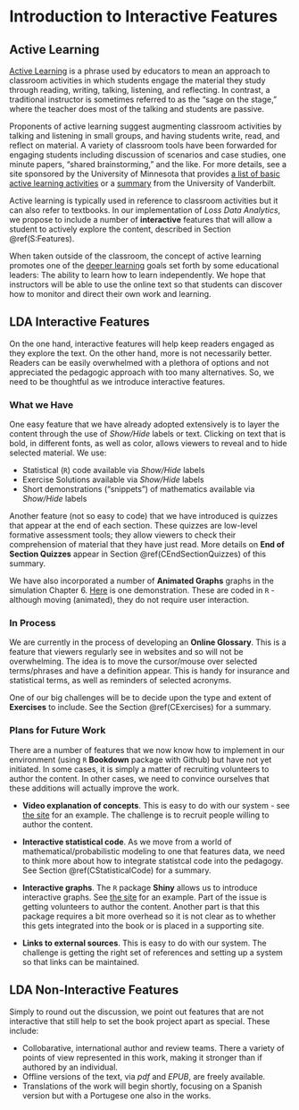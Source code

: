 # Introduction to Interactive Features

## Active Learning

[Active Learning](https://cei.umn.edu/support-services/tutorials/what-active-learning) is a phrase used by educators to mean an approach to classroom activities in which students engage the material they study through reading, writing, talking, listening, and reflecting. In contrast, a traditional instructor is sometimes referred to as the "sage on the stage," where the teacher does most of the talking and students are passive.

Proponents of active learning suggest augmenting classroom activities by talking and listening in small groups, and having students write, read, and reflect on material. A variety of classroom tools have been forwarded for engaging students including discussion of scenarios and case studies, one minute papers, "shared brainstorming," and the like. For more details, see a site sponsored by the University of Minnesota that provides [a list of basic active learning activities](https://cei.umn.edu/active-learning) or a [summary](https://cft.vanderbilt.edu/active-learning/) from the University of Vanderbilt.

Active learning is typically used in reference to classroom activities but it can also refer to textbooks. In our implementation of *Loss Data Analytics*, we propose to include a number of **interactive** features that will allow a student to actively explore the content, described in Section \@ref(S:Features).

When taken outside of the classroom, the concept of active learning promotes one of the [deeper learning](http://www.hewlett.org/programs/education/deeper-learning) goals set forth by some educational leaders: The ability to learn how to learn independently. We hope that instructors will be able to use the online text so that students can discover how to monitor and direct their own work and learning.

## LDA Interactive Features {#S:Features}

On the one hand, interactive features will help keep readers engaged as they explore the text. On the other hand, more is not necessarily better. Readers can be easily overwhelmed with a plethora of options and not appreciated the pedagogic approach with too many alternatives. So, we need to be thoughtful as we introduce interactive features.

### What we Have

One easy feature that we have already adopted extensively is to layer the content through the use of *Show/Hide* labels or text. Clicking on text that is bold, in different fonts, as well as color, allows viewers to reveal and to hide selected material. We use:

* Statistical (`R`) code available via *Show/Hide* labels
* Exercise Solutions available via *Show/Hide* labels
* Short demonstrations ("snippets") of mathematics available via *Show/Hide* labels

Another feature (not so easy to code) that we have introduced is quizzes that appear at the end of each section. These quizzes are low-level formative assessment tools; they allow viewers to check their comprehension of material that they have just read. More details on **End of Section Quizzes** appear in Section \@ref(CEndSectionQuizzes) of this summary.

We have also incorporated a number of **Animated Graphs** graphs in the simulation Chapter 6. [Here](https://openacttexts.github.io/Loss-Data-Analytics/C-Simulation.html#S:ImportanceSampling) is one demonstration. These are coded in `R` - although moving (animated), they do not require user interaction.

### In Process

We are currently in the process of developing an **Online Glossary**. This is a feature that viewers regularly see in websites and so will not be overwhelming. The idea is to move the cursor/mouse over selected terms/phrases and have a definition appear. This is handy for insurance and statistical terms, as well as reminders of selected acronyms. 

One of our big challenges will be to decide upon the type and extent of **Exercises** to include. See the Section \@ref(CExercises) for a summary.

### Plans for Future Work

There are a number of features that we now know how to implement in our environment (using `R` **Bookdown** package with Github) but have not yet initiated. In some cases, it is simply a matter of recruiting volunteers to author the content. In other cases, we need to convince ourselves that these additions will actually improve the work.

*  **Video explanation of concepts**. This is easy to do with our system - see [the site](https://ewfreesres.github.io/RegressModel/index.html) for an example. The challenge is to recruit people willing to author the content.

*  **Interactive statistical code**. As we move from a world of mathematical/probabilistic modeling to one that features data, we need to think more about how to integrate statistcal code into the pedagogy. See Section \@ref(CStatisticalCode) for a summary.

*  **Interactive graphs**. The `R` package **Shiny** allows us to introduce interactive graphs. See [the site](https://ewfrees.github.io/LDARcode/index.html#32_gamma_distribution) for an example. Part of the issue is getting volunteers to author the content. Another part is that this package requires a bit more overhead so it is not clear as to whether this gets integrated into the book or is placed in a supporting site.

* **Links to external sources**. This is easy to do with our system. The challenge is getting the right set of references and setting up a system so that links can be maintained.

## LDA Non-Interactive Features {#S:NonFeatures}

Simply to round out the discussion, we point out features that are not interactive that still help to set the book project apart as special. These include:

*  Collobarative, international author and review teams. There a variety of points of view represented in this work, making it stronger than if authored by an individual.
*  Offline versions of the text, via *pdf* and *EPUB*, are freely available.
*  Translations of the work will begin shortly, focusing on a Spanish version but with a Portugese one also in the works.
